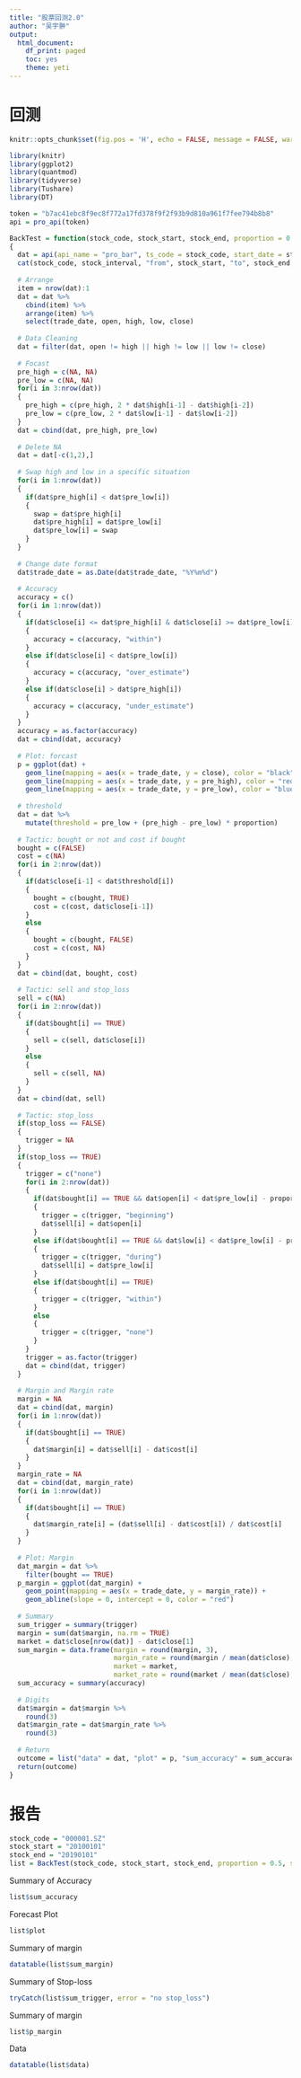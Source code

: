 ```yaml
---
title: "股票回测2.0"
author: "吴宇翀"
output:
  html_document:
    df_print: paged
    toc: yes
    theme: yeti
---
```


# 回测

```r
knitr::opts_chunk$set(fig.pos = 'H', echo = FALSE, message = FALSE, warning = FALSE)
```

```r
library(knitr)
library(ggplot2)
library(quantmod)
library(tidyverse)
library(Tushare)
library(DT)
```

```r
token = "b7ac41ebc8f9ec8f772a17fd378f9f2f93b9d810a961f7fee794b8b8"
api = pro_api(token)
```

```r
BackTest = function(stock_code, stock_start, stock_end, proportion = 0.5, stock_interval = 'daily', stop_loss = FALSE, proportion_loss = 0, fix_loss = 0)
{
  dat = api(api_name = "pro_bar", ts_code = stock_code, start_date = stock_start, end_date = stock_end)
  cat(stock_code, stock_interval, "from", stock_start, "to", stock_end, "除权")
  
  # Arrange
  item = nrow(dat):1
  dat = dat %>% 
    cbind(item) %>% 
    arrange(item) %>% 
    select(trade_date, open, high, low, close)
  
  # Data Cleaning
  dat = filter(dat, open != high || high != low || low != close)
  
  # Focast
  pre_high = c(NA, NA)
  pre_low = c(NA, NA)
  for(i in 3:nrow(dat))
  {
    pre_high = c(pre_high, 2 * dat$high[i-1] - dat$high[i-2])
    pre_low = c(pre_low, 2 * dat$low[i-1] - dat$low[i-2])
  }
  dat = cbind(dat, pre_high, pre_low)
  
  # Delete NA
  dat = dat[-c(1,2),]
  
  # Swap high and low in a specific situation
  for(i in 1:nrow(dat))
  {
    if(dat$pre_high[i] < dat$pre_low[i])
    {
      swap = dat$pre_high[i]
      dat$pre_high[i] = dat$pre_low[i]
      dat$pre_low[i] = swap
    }
  }
  
  # Change date format
  dat$trade_date = as.Date(dat$trade_date, "%Y%m%d")
  
  # Accuracy
  accuracy = c()
  for(i in 1:nrow(dat))
  {
    if(dat$close[i] <= dat$pre_high[i] & dat$close[i] >= dat$pre_low[i])
    {
      accuracy = c(accuracy, "within")
    }
    else if(dat$close[i] < dat$pre_low[i])
    {
      accuracy = c(accuracy, "over_estimate")
    }
    else if(dat$close[i] > dat$pre_high[i])
    {
      accuracy = c(accuracy, "under_estimate")
    }
  }
  accuracy = as.factor(accuracy)
  dat = cbind(dat, accuracy)
  
  # Plot: forcast
  p = ggplot(dat) +
    geom_line(mapping = aes(x = trade_date, y = close), color = "black") +
    geom_line(mapping = aes(x = trade_date, y = pre_high), color = "red", linetype = "dashed") +
    geom_line(mapping = aes(x = trade_date, y = pre_low), color = "blue", linetype = "dashed")
  
  # threshold
  dat = dat %>% 
    mutate(threshold = pre_low + (pre_high - pre_low) * proportion)
    
  # Tactic: bought or not and cost if bought
  bought = c(FALSE)
  cost = c(NA)
  for(i in 2:nrow(dat))
  {
    if(dat$close[i-1] < dat$threshold[i])
    {
      bought = c(bought, TRUE)
      cost = c(cost, dat$close[i-1])
    }
    else
    {
      bought = c(bought, FALSE)
      cost = c(cost, NA)
    }
  }
  dat = cbind(dat, bought, cost)
  
  # Tactic: sell and stop_loss
  sell = c(NA)
  for(i in 2:nrow(dat))
  {
    if(dat$bought[i] == TRUE)
    {
      sell = c(sell, dat$close[i])
    }
    else
    {
      sell = c(sell, NA)
    }
  }
  dat = cbind(dat, sell)
  
  # Tactic: stop_loss
  if(stop_loss == FALSE)
  {
    trigger = NA
  }
  if(stop_loss == TRUE)
  {
    trigger = c("none")
    for(i in 2:nrow(dat))
    {
      if(dat$bought[i] == TRUE && dat$open[i] < dat$pre_low[i] - proportion_loss * (dat$pre_high[i] - dat$pre_low[i]) - fix_loss * dat$pre_low[i])
      {
        trigger = c(trigger, "beginning")
        dat$sell[i] = dat$open[i]
      }
      else if(dat$bought[i] == TRUE && dat$low[i] < dat$pre_low[i] - proportion_loss * (dat$pre_high[i] - dat$pre_low[i]) - fix_loss * dat$pre_low[i])
      {
        trigger = c(trigger, "during")
        dat$sell[i] = dat$pre_low[i]
      }
      else if(dat$bought[i] == TRUE)
      {
        trigger = c(trigger, "within")
      }
      else
      {
        trigger = c(trigger, "none")
      }
    }
    trigger = as.factor(trigger)
    dat = cbind(dat, trigger)
  }
  
  # Margin and Margin rate
  margin = NA
  dat = cbind(dat, margin)
  for(i in 1:nrow(dat))
  {
    if(dat$bought[i] == TRUE)
    {
      dat$margin[i] = dat$sell[i] - dat$cost[i]
    }
  }
  margin_rate = NA
  dat = cbind(dat, margin_rate)
  for(i in 1:nrow(dat))
  {
    if(dat$bought[i] == TRUE)
    {
      dat$margin_rate[i] = (dat$sell[i] - dat$cost[i]) / dat$cost[i]
    }
  }
  
  # Plot: Margin
  dat_margin = dat %>% 
    filter(bought == TRUE)
  p_margin = ggplot(dat_margin) +
    geom_point(mapping = aes(x = trade_date, y = margin_rate)) +
    geom_abline(slope = 0, intercept = 0, color = "red")
  
  # Summary
  sum_trigger = summary(trigger)
  margin = sum(dat$margin, na.rm = TRUE)
  market = dat$close[nrow(dat)] - dat$close[1]
  sum_margin = data.frame(margin = round(margin, 3),
                          margin_rate = round(margin / mean(dat$close), 3),
                          market = market,
                          market_rate = round(market / mean(dat$close), 3))
  sum_accuracy = summary(accuracy)
  
  # Digits
  dat$margin = dat$margin %>% 
    round(3)
  dat$margin_rate = dat$margin_rate %>% 
    round(3)
  
  # Return
  outcome = list("data" = dat, "plot" = p, "sum_accuracy" = sum_accuracy, "sum_trigger" = sum_trigger, "sum_margin" = sum_margin, "p_margin" = p_margin)
  return(outcome)
}
```

# 报告

```r
stock_code = "000001.SZ"
stock_start = "20100101"
stock_end = "20190101"
list = BackTest(stock_code, stock_start, stock_end, proportion = 0.5, stop_loss = TRUE, fix_loss = 0.03)
```

Summary of Accuracy

```r
list$sum_accuracy
```

Forecast Plot

```r
list$plot
```

Summary of margin

```r
datatable(list$sum_margin)
```

Summary of Stop-loss

```r
tryCatch(list$sum_trigger, error = "no stop_loss")
```

Summary of margin

```r
list$p_margin
```

Data

```r
datatable(list$data)
```
